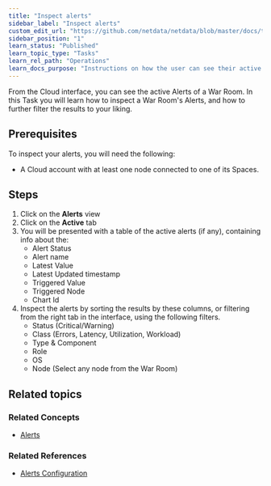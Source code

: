 ```yaml
---
title: "Inspect alerts"
sidebar_label: "Inspect alerts"
custom_edit_url: "https://github.com/netdata/netdata/blob/master/docs/tasks/operations/inspect-alerts.md"
sidebar_position: "1"
learn_status: "Published"
learn_topic_type: "Tasks"
learn_rel_path: "Operations"
learn_docs_purpose: "Instructions on how the user can see their active alerts"
---
```


From the Cloud interface, you can see the active Alerts of a War Room. In this Task you will learn how to inspect a War
Room's Alerts, and how to further filter the results to your liking.

## Prerequisites

To inspect your alerts, you will need the following:

- A Cloud account with at least one node connected to one of its Spaces.

## Steps

1. Click on the **Alerts** view
2. Click on the **Active** tab
3. You will be presented with a table of the active alerts (if any), containing info about the:
    - Alert Status
    - Alert name
    - Latest Value
    - Latest Updated timestamp
    - Triggered Value
    - Triggered Node
    - Chart Id
4. Inspect the alerts by sorting the results by these columns, or filtering from the right tab in the interface, using the following filters.
    - Status (Critical/Warning)
    - Class (Errors, Latency, Utilization, Workload)
    - Type & Component
    - Role
    - OS
    - Node (Select any node from the War Room)

## Related topics

### Related Concepts

- [Alerts](https://github.com/netdata/netdata/blob/master/docs/concepts/health-monitoring/alerts.md)

### Related References
- [Alerts Configuration](https://github.com/netdata/netdata/blob/master/health/README.md)
